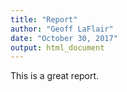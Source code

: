```yaml
---
title: "Report"
author: "Geoff LaFlair"
date: "October 30, 2017"
output: html_document
---
```


This is a great report.